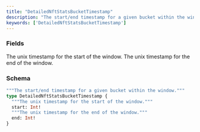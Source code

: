 ```yaml
---
title: "DetailedNftStatsBucketTimestamp"
description: "The start/end timestamp for a given bucket within the window."
keywords: ['DetailedNftStatsBucketTimestamp']
---
```


### Fields

<ResponseField name="start" type="Int!" required>
  The unix timestamp for the start of the window.
</ResponseField>

<ResponseField name="end" type="Int!" required>
  The unix timestamp for the end of the window.
</ResponseField>

### Schema


```graphql 
"""The start/end timestamp for a given bucket within the window."""
type DetailedNftStatsBucketTimestamp {
  """The unix timestamp for the start of the window."""
  start: Int!
  """The unix timestamp for the end of the window."""
  end: Int!
}
```
